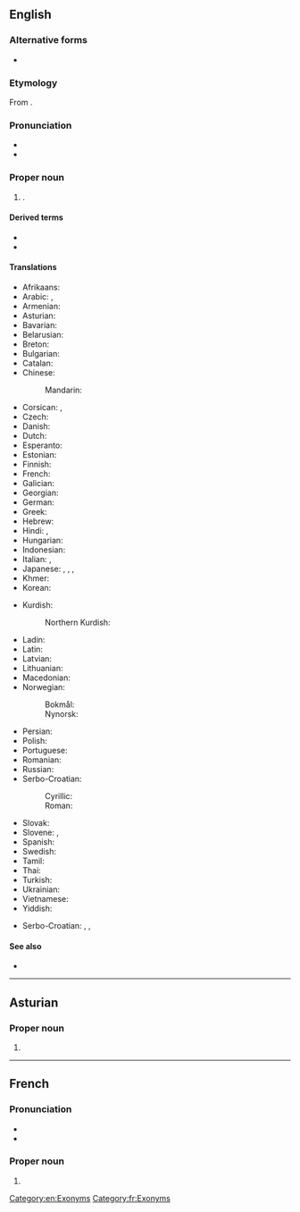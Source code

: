 {{also|Múnich|Münich}}
==English==
{{wikipedia}}

===Alternative forms===
* {{alter|en|Münich||uncommon}}

===Etymology===
From {{der|en|de|München}}.

===Pronunciation===
* {{IPA|en|/ˈmjuːnɪk/}}
* {{rhymes|en|uːnɪk}}

===Proper noun===
{{en-proper noun}}

# {{place|en|caplc|s/Bavaria|c/Germany}}.

====Derived terms====
* {{l|en|Munichism}}
* {{l|en|Munichite}}

====Translations====
{{trans-top|capital of Bavaria}}
* Afrikaans: {{t|af|München}}
* Arabic: {{t|ar|مْيُونِخ|m}}, {{t|ar|مِيُونيخ}}
* Armenian: {{t|hy|Մյունխեն}}
* Asturian: {{t|ast|Munich}}
* Bavarian: {{t|bar|Minga}}
* Belarusian: {{t|be|Мю́нхэн|m}}
* Breton: {{t|br|München}}
* Bulgarian: {{t+|bg|Мю́нхен|m}}
* Catalan: {{t+|ca|Munic|m}}
* Chinese:
*: Mandarin: {{t+|cmn|慕尼黑|tr=Mùníhēi|sc=Hani}}
* Corsican: {{t|co|Monacu|m}}, {{t|co|Monacu di Baviera|m}}
* Czech: {{t+|cs|Mnichov|m}}
* Danish: {{t+|da|München|n}}
* Dutch: {{t|nl|München}}
* Esperanto: {{t+|eo|Munkeno}}
* Estonian: {{t+|et|München}}
* Finnish: {{t+|fi|München}}
* French: {{t+|fr|Munich}}
* Galician: {{t|gl|Munique}}
* Georgian: {{t|ka|მიუნხენი}}
* German: {{t+|de|München|n}}
* Greek: {{t+|el|Μόναχο|n}}
* Hebrew: {{t|he|מינכן|tr=Minkhen}}
* Hindi: {{t|hi|म्यूनिख|m}}, {{t|hi|म्यूनिक|m}}
* Hungarian: {{t+|hu|München}}
* Indonesian: {{t|id|Muenchen}}
* Italian: {{t|it|Monaco|m}}, {{t+|it|Monaco di Baviera|m}}
* Japanese: {{t|ja|ミュンヘン|tr=Myunhen|sc=Jpan}}, {{t|ja|ミューニック|tr=Myūnikku}}, {{t|ja|ミンガ|tr=Minga}}, {{t|ja|ミュンヒェン}}
* Khmer: {{t|km|ម៉ូនិច}}
* Korean: {{t|ko|^뮌헨}}
{{trans-mid}}
* Kurdish:
*: Northern Kurdish: {{t|kmr|Munih}}
* Ladin: {{t|lld|Minca|f}}
* Latin: {{t|la|Monachium}}
* Latvian: {{t|lv|Minhene}}
* Lithuanian: {{t|lt|Miunchenas}}
* Macedonian: {{t|mk|Минхен|m}}
* Norwegian:
*: Bokmål: {{t+|nb|München|n}}
*: Nynorsk: {{t|nn|München|n}}
* Persian: {{t+|fa|مونیخ|m|tr=Munix}}
* Polish: {{t+|pl|Monachium|n}}
* Portuguese: {{t+|pt|Munique|f}}
* Romanian: {{t|ro|München}}
* Russian: {{t+|ru|Мю́нхен|m}}
* Serbo-Croatian:
*: Cyrillic: {{t|sh|Минхен|m}}
*: Roman: {{t|sh|Minhen|m}}
* Slovak: {{t|sk|Mníchov|m}}
* Slovene: {{t|sl|München|m}}, {{t|sl|Monakovo|n}}
* Spanish: {{t+|es|Múnich|m}}
* Swedish: {{t+|sv|München|n}}
* Tamil: {{t|ta|மியூனிக்}}
* Thai: {{t|th|มิวนิก|tr=míunik}}
* Turkish: {{t+|tr|Münih}}
* Ukrainian: {{t|uk|Мю́нхен|m}}
* Vietnamese: {{t|vi|München}}
* Yiddish: {{t|yi|מינכן|n}}
{{trans-bottom}}

{{checktrans-top}}
* Serbo-Croatian: {{t+check|sh|München|m}}, {{t-check|sh|Monakov|m}}, {{t-check|sh|Monakovo|n}}
{{trans-mid}}
{{trans-bottom}}

====See also====
* {{l|en|München}}

[[Category:en:Exonyms]]

----

==Asturian==
{{wikipedia|lang=ast}}

===Proper noun===
{{ast-proper noun}}

# {{place|ast|caplc|s/Bavaria|c/Germany|t1=Munich}}

----

==French==
{{wikipedia|lang=fr}}

===Pronunciation===
* {{fr-IPA|Munik}}
* {{audio|fr|LL-Q150 (fra)-Lepticed7-Munich.wav|Audio}}

===Proper noun===
{{fr-proper noun}}

# {{place|fr|caplc|s/Bavaria|c/Germany|t1=Munich}}

[[Category:fr:Exonyms]]